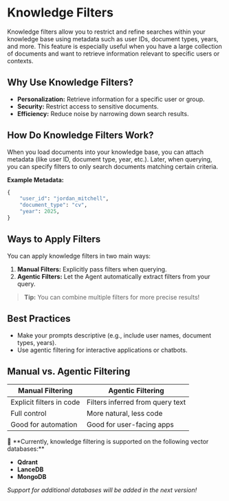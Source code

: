 # Knowledge Filters

Knowledge filters allow you to restrict and refine searches within your knowledge base using metadata such as user IDs, document types, years, and more. This feature is especially useful when you have a large collection of documents and want to retrieve information relevant to specific users or contexts.

## Why Use Knowledge Filters?

- **Personalization:** Retrieve information for a specific user or group.
- **Security:** Restrict access to sensitive documents.
- **Efficiency:** Reduce noise by narrowing down search results.

## How Do Knowledge Filters Work?

When you load documents into your knowledge base, you can attach metadata (like user ID, document type, year, etc.). Later, when querying, you can specify filters to only search documents matching certain criteria.

**Example Metadata:**
```python
{
    "user_id": "jordan_mitchell",
    "document_type": "cv",
    "year": 2025,
}
```

## Ways to Apply Filters

You can apply knowledge filters in two main ways:
1. **Manual Filters:** Explicitly pass filters when querying.
2. **Agentic Filters:** Let the Agent automatically extract filters from your query.

> **Tip:** You can combine multiple filters for more precise results!

## Best Practices

- Make your prompts descriptive (e.g., include user names, document types, years).
- Use agentic filtering for interactive applications or chatbots.

## Manual vs. Agentic Filtering

| Manual Filtering | Agentic Filtering |
|------------------|------------------|
| Explicit filters in code | Filters inferred from query text |
| Full control | More natural, less code |
| Good for automation | Good for user-facing apps |

<Note>
🚦 **Currently, knowledge filtering is supported on the following vector databases:**

- **Qdrant**
- **LanceDB**
- **MongoDB**

*Support for additional databases will be added in the next version!*
</Note>